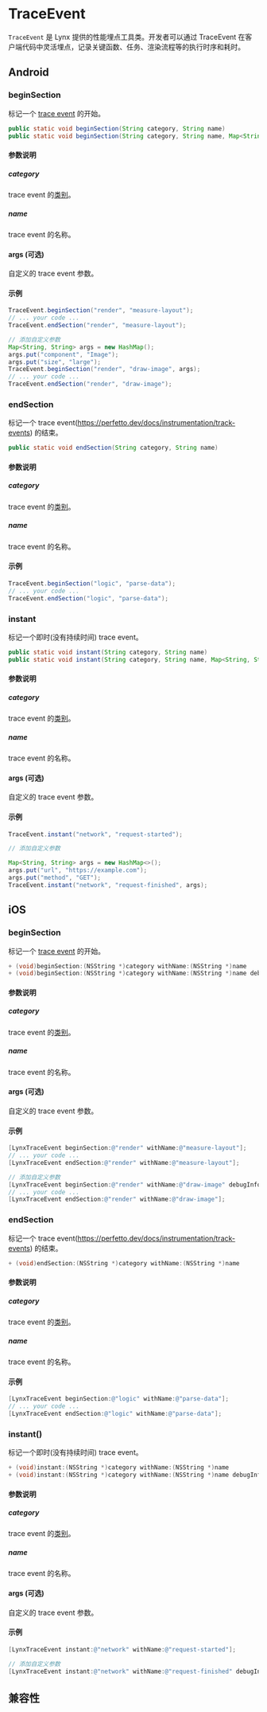 # TraceEvent

`TraceEvent` 是 Lynx 提供的性能埋点工具类。开发者可以通过 TraceEvent 在客户端代码中灵活埋点，记录关键函数、任务、渲染流程等的执行时序和耗时。

## Android

### beginSection

标记一个 [trace event](https://perfetto.dev/docs/instrumentation/track-events) 的开始。

```java
public static void beginSection(String category, String name)
public static void beginSection(String category, String name, Map<String, String> args)
```

#### 参数说明

##### category
trace event 的[类别](https://perfetto.dev/docs/instrumentation/track-events#category-configuration)。

##### name
trace event 的名称。

#### args (可选)

自定义的 trace event 参数。

#### 示例

```java
TraceEvent.beginSection("render", "measure-layout");
// ... your code ...
TraceEvent.endSection("render", "measure-layout");

// 添加自定义参数
Map<String, String> args = new HashMap();
args.put("component", "Image");
args.put("size", "large");
TraceEvent.beginSection("render", "draw-image", args);
// ... your code ...
TraceEvent.endSection("render", "draw-image");
```

### endSection

标记一个 trace event(https://perfetto.dev/docs/instrumentation/track-events) 的结束。

```java
public static void endSection(String category, String name)
```

#### 参数说明

##### category
trace event 的[类别](https://perfetto.dev/docs/instrumentation/track-events#category-configuration)。

##### name
trace event 的名称。

#### 示例

```java
TraceEvent.beginSection("logic", "parse-data");
// ... your code ...
TraceEvent.endSection("logic", "parse-data");
```

### instant

标记一个即时(没有持续时间) trace event。

```java
public static void instant(String category, String name)
public static void instant(String category, String name, Map<String, String> args)
```

#### 参数说明

##### category
trace event 的[类别](https://perfetto.dev/docs/instrumentation/track-events#category-configuration)。

##### name
trace event 的名称。

#### args (可选)

自定义的 trace event 参数。

#### 示例

```java
TraceEvent.instant("network", "request-started");

// 添加自定义参数

Map<String, String> args = new HashMap<>();
args.put("url", "https://example.com");
args.put("method", "GET");
TraceEvent.instant("network", "request-finished", args);
```

## iOS

### beginSection

标记一个 [trace event](https://perfetto.dev/docs/instrumentation/track-events) 的开始。

```objective-c
+ (void)beginSection:(NSString *)category withName:(NSString *)name
+ (void)beginSection:(NSString *)category withName:(NSString *)name debugInfo:(NSDictionary *)args
```

#### 参数说明

##### category
trace event 的[类别](https://perfetto.dev/docs/instrumentation/track-events#category-configuration)。

##### name
trace event 的名称。

#### args (可选)

自定义的 trace event 参数。

#### 示例

```objective-c
[LynxTraceEvent beginSection:@"render" withName:@"measure-layout"];
// ... your code ...
[LynxTraceEvent endSection:@"render" withName:@"measure-layout"];

// 添加自定义参数
[LynxTraceEvent beginSection:@"render" withName:@"draw-image" debugInfo:@{@"component": @"Image", @"size": @"large"}];
// ... your code ...
[LynxTraceEvent endSection:@"render" withName:@"draw-image"];
```

### endSection

标记一个 trace event(https://perfetto.dev/docs/instrumentation/track-events) 的结束。

```objective-c
+ (void)endSection:(NSString *)category withName:(NSString *)name
```

#### 参数说明

##### category
trace event 的[类别](https://perfetto.dev/docs/instrumentation/track-events#category-configuration)。

##### name
trace event 的名称。

#### 示例

```objective-c
[LynxTraceEvent beginSection:@"logic" withName:@"parse-data"];
// ... your code ...
[LynxTraceEvent endSection:@"logic" withName:@"parse-data"];
```

### instant()

标记一个即时(没有持续时间) trace event。

```java
+ (void)instant:(NSString *)category withName:(NSString *)name
+ (void)instant:(NSString *)category withName:(NSString *)name debugInfo:(NSDictionary *)args
```

#### 参数说明

##### category
trace event 的[类别](https://perfetto.dev/docs/instrumentation/track-events#category-configuration)。

##### name
trace event 的名称。

#### args (可选)

自定义的 trace event 参数。

#### 示例

```objective-c
[LynxTraceEvent instant:@"network" withName:@"request-started"];

// 添加自定义参数
[LynxTraceEvent instant:@"network" withName:@"request-finished" debugInfo:@{@"url": @"https://example.com", @"method": @"GET"}];
```

## 兼容性


<LegacyCompatTable metadata="lynx-native-api/trace-event" />
